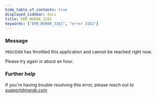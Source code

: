 ```yaml
---
hide_table_of_contents: true
displayed_sidebar: docs
title: ERR_NGROK_3162
keywords: ["ERR_NGROK_3162", "error 3162"]
---
```


### Message

`PROVIDER` has throttled this application and cannot be reached right now.

Please try again in about an hour.

### Further help

If you're having trouble resolving this error, please reach out to [support@ngrok.com](mailto:support@ngrok.com?subject=Help%20with%20ERR_NGROK_3162)
